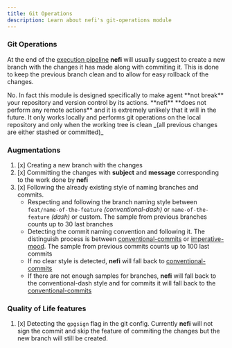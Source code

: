 ```yaml
---
title: Git Operations
description: Learn about nefi's git-operations module
---
```


### Git Operations

At the end of the [execution pipeline] **nefi** will usually suggest to create a new branch with the changes it has made along with commiting it. This is done to keep the previous branch clean and to allow for easy rollback of the changes.


<Accordions>
  <Accordion title="Won't this break my repository and version control?">
  No. In fact this module is designed specifically to make agent **not break** your repository and version control by its actions.
  </Accordion>

  <Accordion title="I don't want the agent to access my online hosted repository">
    **nefi** **does not perform any remote actions** and it is extremely unlikely that it will in the future. It only works locally and
    performs git operations on the local repository and only when the working tree is clean _(all previous changes are either stashed or committed)_ 
  </Accordion>
</Accordions>

### Augmentations

1. [x] Creating a new branch with the changes
2. [x] Committing the changes with **subject** and **message** corresponding to the work done by **nefi**
3. [x] Following the already existing style of naming branches and commits.
   - Respecting and following the branch naming style between `feat/name-of-the-feature` _(conventional-dash)_ or `name-of-the-feature` _(dash)_ or custom. The sample from previous branches counts up to 30 last branches
   - Detecting the commit naming convention and following it. The distinguish process is between [conventional-commits] or [imperative-mood]. The sample from previous commits counts up to 100 last commits
   - If no clear style is detected, **nefi** will fall back to [conventional-commits]
   - If there are not enough samples for branches, **nefi** will fall back to the conventional-dash style and for commits it will fall back to the [conventional-commits]

### Quality of Life features

1. [x] Detecting the `gpgsign` flag in the git config. Currently **nefi** will not sign the commit and skip the feature of commiting the changes but the new branch will still be created.

[execution pipeline]: /docs/usage/execution-pipeline
[conventional-commits]: https://www.conventionalcommits.org/
[imperative-mood]: /docs/usage/imperative-mood
